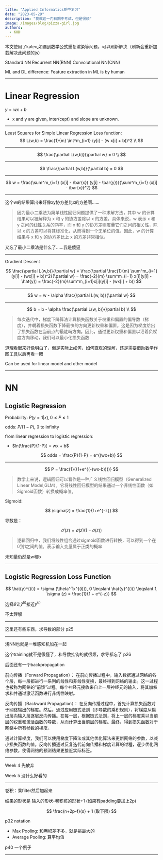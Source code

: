 ```yaml
---
title: "Applied Informatics期中复习"
date: "2023-05-29"
description: "我就这一门有期中考试，但是很烦"
image: /images/blog/pizza-girl.jpg
authors:
  - KUD
---
```


<Callout>
本文使用了katex,如遇到数学公式重复渲染等问题，可以刷新解决（刷新会重新加载解决此问题的js）
</Callout>

Standard NN
Recurrent NN(RNN)
Convolutional NN(CNN)

ML and DL difference: Feature extraction in ML is by human

---

# Linear Regression

$y=wx+b$
- x and y are given, inter(cept) and slope are unknown.

---

Least Squares for Simple Linear Regression
Loss function:
$$
L(w,b) = \frac{1}{m} \int^m_{i=1} (y[i] - (w x[i] + b))^2 \\
$$

---

$$
\frac{\partial L(w,b)}{\partial w} = 0 \\
$$

---

$$
\frac{\partial L(w,b)}{\partial b} = 0
$$

---

$$
w = \frac{\sum^m_{i=1} (x[i] - \bar{x}) (y[i] - \bar{y})}{\sum^m_{i=1} (x[i] - \bar{x})^2}
$$

---

<Callout>
这个w的结果算出来好像xy协方差比x的方差啊……
</Callout>

> 因为最小二乘法为简单线性回归问题提供了一种求解方法，其中 w 的计算结果可以被解释为 x 和 y 的协方差除以 x 的方差。具体来说，w 表示 x 和 y 之间的线性关系的斜率，而 x 和 y 的协方差则度量它们之间的相关性，除以 x 的方差可以将其标准化，从而得到一个无单位的值。因此，w 的计算结果与 x 和 y 的协方差比上 x 的方差非常相似。

<Callout>
又忘了最小二乘法是什么了……我是傻逼
</Callout>

---

Gradient Descent

$$
\frac{\partial L(w,b)}{\partial w} = \frac{\partial \frac{1}{m} \sum^m_{i=1}(y[i] - (wx[i] + b))^2}{\partial w} = \frac{-2}{m} \sum^m_{i=1} x[i](y[i] - \hat{y}) = \frac{-2}{m}\sum^m_{i=1}x[i](y[i] - (wx[i] + b))
$$

---
$$
w = w - \alpha \frac{\partial L(w, b)}{\partial w}
$$

---

$$
b = b - \alpha \frac{\partial L(w, b)}{\partial b} \\
$$

> 每次迭代中，梯度下降算法计算损失函数关于权重和偏置的偏导数（梯度），并朝着损失函数下降最快的方向更新权重和偏置。这是因为梯度给出了损失函数在当前点的最陡峭方向。因此，通过更新权重和偏置以沿着负梯度方向移动，我们可以最小化损失函数

<Callout>
道理看起来好像明白了，但是实际上如何，如何直观的理解，还是需要借助数学作图工具以后再看一眼
</Callout>

Can be used for linear model and other model

---

# NN
## Logistic Regression

Probability: $P (y = 1 | x), 0\leqslant P \leqslant 1$

odds: $P/(1-P)$, 0 to infinity

from linear regression to logistic regression:
- $ln(\frac{P}{1-P}) = wx + b$

$$
odds = \frac{P}{1-P} = e^{(wx+b)}
$$

---

$$
P = \frac{1}{(1+e^{(-(wx-b))})}
$$

> 数学上来说，逻辑回归可以看作是一种广义线性回归模型（Generalized Linear Model,GLM），它将线性回归模型的结果通过一个非线性函数（如Sigmoid函数）转换成概率值。

Sigmoid:

$$
\sigma(z) = \frac{1}{1+e^{-z}}
$$

导数是：

$$
\sigma '(z) = \sigma(z) (1 - \sigma (z))
$$

> 逻辑回归中，我们将线性组合通过sigmoid函数进行转换，可以得到一个在0到1之间的值，表示输入变量属于正类的概率

未知量仍然是w和b

---

## Logistic Regression Loss Function

$$
\hat{y}^{(i)} = \sigma (\theta^Tx^{(i)}), 0 \leqslant \hat{y}^{(i)} \leqslant 1, \sigma (z)  = \frac{1}{1 + e^{-z}}
$$

选择$\theta$让$\hat{y}^{(i)}$接近$y^{(i)}$

不太理解

---

这里还有些东西，求导数的部分 p25

---

浅NN也就是一堆感知机加在一起

这个training就不是很懂了，和导数挂钩的就很烦，求导都忘了 p26

后面还有一个backpropagation

前向传播（Forward Propagation）：
在前向传播过程中，输入数据通过网络的各个层，每一层都进行一系列的线性和非线性变换，最终得到网络的输出。这一过程也被称为网络的“前馈”过程。每个神经元接收来自上一层神经元的输入，将其加权求和并通过激活函数进行非线性映射。

反向传播（Backward Propagation）：
在反向传播过程中，首先计算损失函数对于网络输出的梯度。然后，通过应用链式法则（即导数的乘积规则），将梯度从输出层向输入层逐层反向传播。在每一层，根据链式法则，将上一层的梯度乘以当前层的权重和激活函数的导数，从而计算出当前层的梯度。最终，得到损失函数对于网络中所有参数的梯度。

通过计算梯度，我们可以使用梯度下降法或其他优化算法来更新网络的参数，以减小损失函数的值。反向传播通过反复迭代前向传播和梯度计算的过程，逐步优化网络参数，使得网络的预测结果更接近实际标签。

---

Week 4 先放弃

Week 5 没什么好看的

---

卷积：乘filter然后加起来

结果的形状是 输入的形状-卷积核的形状+1 (如果有padding要加上2p)

$$
\frac{n+2p-f}{s} + 1 (取下限)
$$

p32 notation

- Max Pooling: 和卷积差不多，就是挑最大的
- Average Pooling: 算平均值

p40 一个例子

---

